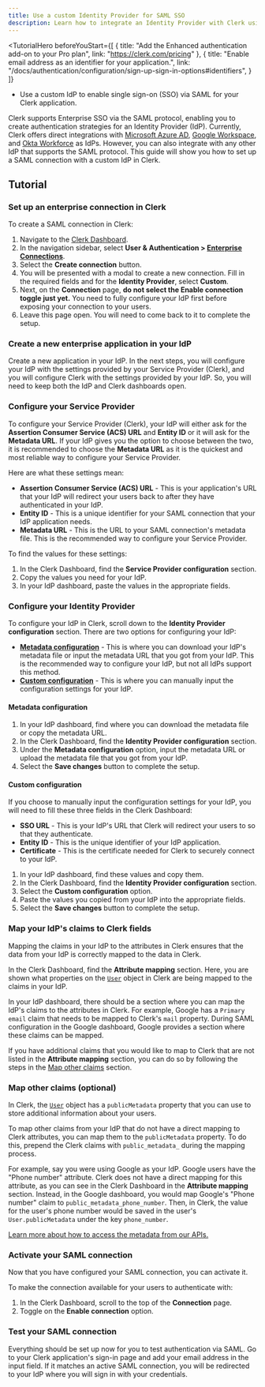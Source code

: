 ```yaml
---
title: Use a custom Identity Provider for SAML SSO
description: Learn how to integrate an Identity Provider with Clerk using SAML SSO.
---
```


<TutorialHero
  beforeYouStart={[
    {
      title: "Add the Enhanced authentication add-on to your Pro plan",
      link: "https://clerk.com/pricing"
    },
    {
      title: "Enable email address as an identifier for your application.",
      link: "/docs/authentication/configuration/sign-up-sign-in-options#identifiers",
    }
  ]}
>

- Use a custom IdP to enable single sign-on (SSO) via SAML for your Clerk application.

</TutorialHero>

Clerk supports Enterprise SSO via the SAML protocol, enabling you to create authentication strategies for an Identity Provider (IdP). Currently, Clerk offers direct integrations with [Microsoft Azure AD](/docs/authentication/saml/azure), [Google Workspace](/docs/authentication/saml/google), and [Okta Workforce](/docs/authentication/saml/okta) as IdPs. However, you can also integrate with any other IdP that supports the SAML protocol. This guide will show you how to set up a SAML connection with a custom IdP in Clerk.

## Tutorial

<Steps>

### Set up an enterprise connection in Clerk

To create a SAML connection in Clerk:

1. Navigate to the [Clerk Dashboard](https://dashboard.clerk.com).
2. In the navigation sidebar, select **User & Authentication > [Enterprise Connections](https://dashboard.clerk.com/last-active?path=user-authentication/enterprise-connections)**.
3. Select the **Create connection** button.
4. You will be presented with a modal to create a new connection. Fill in the required fields and for the **Identity Provider**, select **Custom**.
5. Next, on the **Connection** page, **do not select the Enable connection toggle just yet.** You need to fully configure your IdP first before exposing your connection to your users.
6. Leave this page open. You will need to come back to it to complete the setup.

### Create a new enterprise application in your IdP

Create a new application in your IdP. In the next steps, you will configure your IdP with the settings provided by your Service Provider (Clerk), and you will configure Clerk with the settings provided by your IdP. So, you will need to keep both the IdP and Clerk dashboards open.

### Configure your Service Provider

To configure your Service Provider (Clerk), your IdP will either ask for the **Assertion Consumer Service (ACS) URL** and **Entity ID** or it will ask for the **Metadata URL**. If your IdP gives you the option to choose between the two, it is recommended to choose the **Metadata URL** as it is the quickest and most reliable way to configure your Service Provider.

Here are what these settings mean:

- **Assertion Consumer Service (ACS) URL** - This is your application's URL that your IdP will redirect your users back to after they have authenticated in your IdP.
- **Entity ID** - This is a unique identifier for your SAML connection that your IdP application needs.
- **Metadata URL** - This is the URL to your SAML connection's metadata file. This is the recommended way to configure your Service Provider.

To find the values for these settings:

1. In the Clerk Dashboard, find the **Service Provider configuration** section.
2. Copy the values you need for your IdP.
3. In your IdP dashboard, paste the values in the appropriate fields.

### Configure your Identity Provider

To configure your IdP in Clerk, scroll down to the **Identity Provider configuration** section. There are two options for configuring your IdP:

- [**Metadata configuration**](#metadata-configuration) - This is where you can download your IdP's metadata file or input the metadata URL that you got from your IdP. This is the recommended way to configure your IdP, but not all IdPs support this method.
- [**Custom configuration**](#custom-configuration) - This is where you can manually input the configuration settings for your IdP.

#### Metadata configuration

1. In your IdP dashboard, find where you can download the metadata file or copy the metadata URL.
2. In the Clerk Dashboard, find the **Identity Provider configuration** section.
3. Under the **Metadata configuration** option, input the metadata URL or upload the metadata file that you got from your IdP.
4. Select the **Save changes** button to complete the setup.

#### Custom configuration

If you choose to manually input the configuration settings for your IdP, you will need to fill these three fields in the Clerk Dashboard:

- **SSO URL** - This is your IdP's URL that Clerk will redirect your users to so that they authenticate.
- **Entity ID** - This is the unique identifier of your IdP application.
- **Certificate** - This is the certificate needed for Clerk to securely connect to your IdP.

1. In your IdP dashboard, find these values and copy them.
2. In the Clerk Dashboard, find the **Identity Provider configuration** section.
3. Select the **Custom configuration** option.
4. Paste the values you copied from your IdP into the appropriate fields.
5. Select the **Save changes** button to complete the setup.

### Map your IdP's claims to Clerk fields

Mapping the claims in your IdP to the attributes in Clerk ensures that the data from your IdP is correctly mapped to the data in Clerk.

In the Clerk Dashboard, find the **Attribute mapping** section. Here, you are shown what properties on the [`User`](/docs/users/overview#user-object) object in Clerk are being mapped to the claims in your IdP.

In your IdP dashboard, there should be a section where you can map the IdP's claims to the attributes in Clerk. For example, Google has a `Primary email` claim that needs to be mapped to Clerk's `mail` property. During SAML configuration in the Google dashboard, Google provides a section where these claims can be mapped.

If you have additional claims that you would like to map to Clerk that are not listed in the **Attribute mapping** section, you can do so by following the steps in the [Map other claims](#map-other-claims-optional) section.

### Map other claims (optional)

In Clerk, the [`User`](/docs/users/overview#user-object) object has a `publicMetadata` property that you can use to store additional information about your users.

To map other claims from your IdP that do not have a direct mapping to Clerk attributes, you can map them to the `publicMetadata` property. To do this, prepend the Clerk claims with `public_metadata_` during the mapping process.

For example, say you were using Google as your IdP. Google users have the "Phone number" attribute. Clerk does not have a direct mapping for this attribute, as you can see in the Clerk Dashboard in the **Attribute mapping** section. Instead, in the Google dashboard, you would map Google's "Phone number" claim to `public_metadata_phone_number`. Then, in Clerk, the value for the user's phone number would be saved in the user's `User.publicMetadata` under the key `phone_number`.

[Learn more about how to access the metadata from our APIs.](/docs/users/metadata)

### Activate your SAML connection

Now that you have configured your SAML connection, you can activate it.

To make the connection available for your users to authenticate with:

1. In the Clerk Dashboard, scroll to the top of the **Connection** page.
2. Toggle on the **Enable connection** option.

### Test your SAML connection

Everything should be set up now for you to test authentication via SAML. Go to your Clerk application's sign-in page and add your email address in the input field. If it matches an active SAML connection, you will be redirected to your IdP where you will sign in with your credentials.

</Steps>
